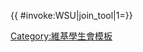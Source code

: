 {{ {{{|safesubst:}}}#invoke:WSU|join_tool|1={{{1<noinclude>|Example</noinclude>}}}}}<noinclude>
[[Category:維基學生會模板]]
</noinclude>